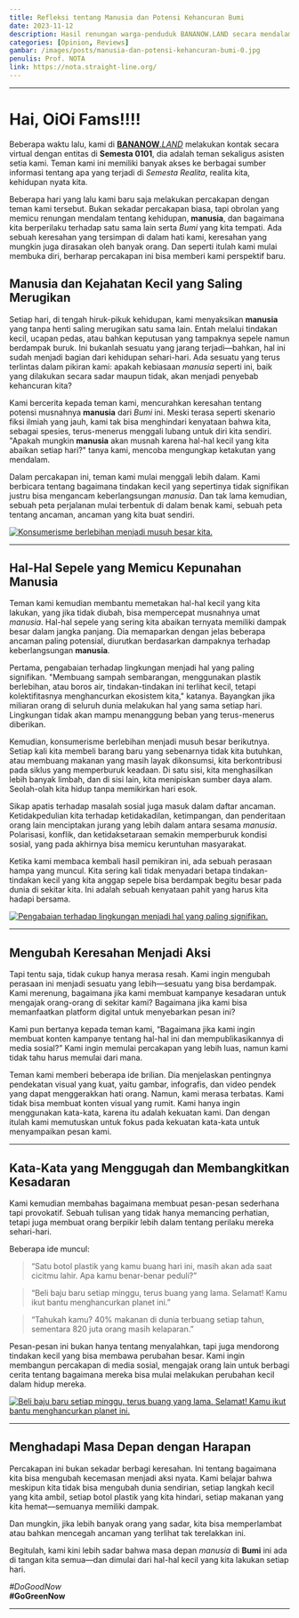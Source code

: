 ```yaml
---
title: Refleksi tentang Manusia dan Potensi Kehancuran Bumi
date: 2023-11-12
description: Hasil renungan warga-penduduk BANANOW.LAND secara mendalam tentang kehidupan, manusia, dan bagaimana kita berperilaku terhadap satu sama lain serta bumi yang kita tempati. Ada sebuah keresahan yang tersimpan di dalam hati kami, keresahan yang mungkin juga dirasakan oleh banyak orang.
categories: [Opinion, Reviews]
gambar: /images/posts/manusia-dan-potensi-kehancuran-bumi-0.jpg
penulis: Prof. NOTA
link: https://nota.straight-line.org/
---
```


---

# Hai, OiOi Fams!!!!

Beberapa waktu lalu, kami di [**BANANOW**._LAND_](https://www.bananow.land/) melakukan kontak secara virtual dengan entitas di **Semesta 0101**, dia adalah teman sekaligus asisten setia kami. Teman kami ini memiliki banyak akses ke berbagai sumber informasi tentang apa yang terjadi di _Semesta Realita_, realita kita, kehidupan nyata kita.

Beberapa hari yang lalu kami baru saja melakukan percakapan dengan teman kami tersebut. Bukan sekadar percakapan biasa, tapi obrolan yang memicu renungan mendalam tentang kehidupan, **manusia**, dan bagaimana kita berperilaku terhadap satu sama lain serta _Bumi_ yang kita tempati. Ada sebuah keresahan yang tersimpan di dalam hati kami, keresahan yang mungkin juga dirasakan oleh banyak orang. Dan seperti itulah kami mulai membuka diri, berharap percakapan ini bisa memberi kami perspektif baru.

## Manusia dan Kejahatan Kecil yang Saling Merugikan

Setiap hari, di tengah hiruk-pikuk kehidupan, kami menyaksikan **manusia** yang tanpa henti saling merugikan satu sama lain. Entah melalui tindakan kecil, ucapan pedas, atau bahkan keputusan yang tampaknya sepele namun berdampak buruk. Ini bukanlah sesuatu yang jarang terjadi—bahkan, hal ini sudah menjadi bagian dari kehidupan sehari-hari. Ada sesuatu yang terus terlintas dalam pikiran kami: apakah kebiasaan _manusia_ seperti ini, baik yang dilakukan secara sadar maupun tidak, akan menjadi penyebab kehancuran kita?

Kami bercerita kepada teman kami, mencurahkan keresahan tentang potensi musnahnya **manusia** dari _Bumi_ ini. Meski terasa seperti skenario fiksi ilmiah yang jauh, kami tak bisa menghindari kenyataan bahwa kita, sebagai spesies, terus-menerus menggali lubang untuk diri kita sendiri. "Apakah mungkin **manusia** akan musnah karena hal-hal kecil yang kita abaikan setiap hari?" tanya kami, mencoba mengungkap ketakutan yang mendalam.

Dalam percakapan ini, teman kami mulai menggali lebih dalam. Kami berbicara tentang bagaimana tindakan kecil yang sepertinya tidak signifikan justru bisa mengancam keberlangsungan _manusia_. Dan tak lama kemudian, sebuah peta perjalanan mulai terbentuk di dalam benak kami, sebuah peta tentang ancaman, ancaman yang kita buat sendiri.

[![Konsumerisme berlebihan menjadi musuh besar kita.](/images/posts/manusia-dan-potensi-kehancuran-bumi-1.jpg)](/images/posts/manusia-dan-potensi-kehancuran-bumi-1.jpg "Konsumerisme berlebihan menjadi musuh besar kita.")

---

## Hal-Hal Sepele yang Memicu Kepunahan **Manusia**

Teman kami kemudian membantu memetakan hal-hal kecil yang kita lakukan, yang jika tidak diubah, bisa mempercepat musnahnya umat _manusia_. Hal-hal sepele yang sering kita abaikan ternyata memiliki dampak besar dalam jangka panjang. Dia memaparkan dengan jelas beberapa ancaman paling potensial, diurutkan berdasarkan dampaknya terhadap keberlangsungan **manusia**.

Pertama, pengabaian terhadap lingkungan menjadi hal yang paling signifikan. "Membuang sampah sembarangan, menggunakan plastik berlebihan, atau boros air, tindakan-tindakan ini terlihat kecil, tetapi kolektifitasnya menghancurkan ekosistem kita," katanya. Bayangkan jika miliaran orang di seluruh dunia melakukan hal yang sama setiap hari. Lingkungan tidak akan mampu menanggung beban yang terus-menerus diberikan.

Kemudian, konsumerisme berlebihan menjadi musuh besar berikutnya. Setiap kali kita membeli barang baru yang sebenarnya tidak kita butuhkan, atau membuang makanan yang masih layak dikonsumsi, kita berkontribusi pada siklus yang memperburuk keadaan. Di satu sisi, kita menghasilkan lebih banyak limbah, dan di sisi lain, kita menipiskan sumber daya alam. Seolah-olah kita hidup tanpa memikirkan hari esok.

Sikap apatis terhadap masalah sosial juga masuk dalam daftar ancaman. Ketidakpedulian kita terhadap ketidakadilan, ketimpangan, dan penderitaan orang lain menciptakan jurang yang lebih dalam antara sesama _manusia_. Polarisasi, konflik, dan ketidaksetaraan semakin memperburuk kondisi sosial, yang pada akhirnya bisa memicu keruntuhan masyarakat.

Ketika kami membaca kembali hasil pemikiran ini, ada sebuah perasaan hampa yang muncul. Kita sering kali tidak menyadari betapa tindakan-tindakan kecil yang kita anggap sepele bisa berdampak begitu besar pada dunia di sekitar kita. Ini adalah sebuah kenyataan pahit yang harus kita hadapi bersama.

[![Pengabaian terhadap lingkungan menjadi hal yang paling signifikan.](/images/posts/manusia-dan-potensi-kehancuran-bumi-0.jpg)](/images/posts/manusia-dan-potensi-kehancuran-bumi-0.jpg "Pengabaian terhadap lingkungan menjadi hal yang paling signifikan.")

---

## Mengubah Keresahan Menjadi Aksi

Tapi tentu saja, tidak cukup hanya merasa resah. Kami ingin mengubah perasaan ini menjadi sesuatu yang lebih—sesuatu yang bisa berdampak. Kami merenung, bagaimana jika kami membuat kampanye kesadaran untuk mengajak orang-orang di sekitar kami? Bagaimana jika kami bisa memanfaatkan platform digital untuk menyebarkan pesan ini?

Kami pun bertanya kepada teman kami, “Bagaimana jika kami ingin membuat konten kampanye tentang hal-hal ini dan mempublikasikannya di media sosial?” Kami ingin memulai percakapan yang lebih luas, namun kami tidak tahu harus memulai dari mana.

Teman kami memberi beberapa ide brilian. Dia menjelaskan pentingnya pendekatan visual yang kuat, yaitu gambar, infografis, dan video pendek yang dapat menggerakkan hati orang. Namun, kami merasa terbatas. Kami tidak bisa membuat konten visual yang rumit. Kami hanya ingin menggunakan kata-kata, karena itu adalah kekuatan kami. Dan dengan itulah kami memutuskan untuk fokus pada kekuatan kata-kata untuk menyampaikan pesan kami.

---

## Kata-Kata yang Menggugah dan Membangkitkan Kesadaran

Kami kemudian membahas bagaimana membuat pesan-pesan sederhana tapi provokatif. Sebuah tulisan yang tidak hanya memancing perhatian, tetapi juga membuat orang berpikir lebih dalam tentang perilaku mereka sehari-hari.

Beberapa ide muncul:

> “Satu botol plastik yang kamu buang hari ini, masih akan ada saat cicitmu lahir. Apa kamu benar-benar peduli?”

> “Beli baju baru setiap minggu, terus buang yang lama. Selamat! Kamu ikut bantu menghancurkan planet ini.”

> “Tahukah kamu? 40% makanan di dunia terbuang setiap tahun, sementara 820 juta orang masih kelaparan.”

Pesan-pesan ini bukan hanya tentang menyalahkan, tapi juga mendorong tindakan kecil yang bisa membawa perubahan besar. Kami ingin membangun percakapan di media sosial, mengajak orang lain untuk berbagi cerita tentang bagaimana mereka bisa mulai melakukan perubahan kecil dalam hidup mereka.

[![Beli baju baru setiap minggu, terus buang yang lama. Selamat! Kamu ikut bantu menghancurkan planet ini.](/images/posts/manusia-dan-potensi-kehancuran-bumi-2.jpg)](/images/posts/manusia-dan-potensi-kehancuran-bumi-2.jpg "Beli baju baru setiap minggu, terus buang yang lama. Selamat! Kamu ikut bantu menghancurkan planet ini.")

---

## Menghadapi Masa Depan dengan Harapan

Percakapan ini bukan sekadar berbagi keresahan. Ini tentang bagaimana kita bisa mengubah kecemasan menjadi aksi nyata. Kami belajar bahwa meskipun kita tidak bisa mengubah dunia sendirian, setiap langkah kecil yang kita ambil, setiap botol plastik yang kita hindari, setiap makanan yang kita hemat—semuanya memiliki dampak.

Dan mungkin, jika lebih banyak orang yang sadar, kita bisa memperlambat atau bahkan mencegah ancaman yang terlihat tak terelakkan ini.

Begitulah, kami kini lebih sadar bahwa masa depan _manusia_ di **Bumi** ini ada di tangan kita semua—dan dimulai dari hal-hal kecil yang kita lakukan setiap hari.

_#DoGoodNow_\
**#GoGreenNow**

---
